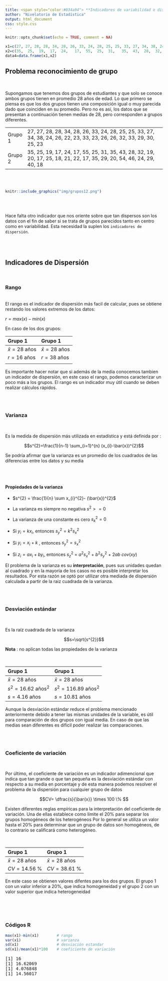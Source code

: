 ```yaml
---
title: <span style="color:#034a94"> **Indicadores de variabilidad o dispersión**</span>
author: "Nivelatorio de Estadística"
output: html_document
css: style.css
---
```


```r
knitr::opts_chunk$set(echo = TRUE, comment = NA)

x1=c(27, 27, 28, 28, 34, 28, 26, 33, 24, 28, 25, 25, 33, 27, 34, 38, 24, 26, 22, 23, 33, 23, 26, 26, 32, 33, 29, 30, 25, 23)
x2=c(35,  25,  19,  17,  24,   17,  55,  25,  31,   35,  43,  28,  32,  19,  20, 17, 25,  18,  21,  22,  17,  35,  29,  20,  54,  46,  24, 29, 40, 18)
data4=data.frame(x1,x2)
```


## **Problema reconocimiento de grupo**

</br>

Supongamos que tenemos dos grupos de estudiantes y que solo se conoce  ambos grupos tienen en promedio  28 años de edad.  Lo que primero se piensa es que los dos grupos tienen una composición igual o muy parecida dado que coinciden en su promedio.  Pero no es así, los datos que se presentan a continuación tienen medias de 28,  pero corresponden a grupos diferentes.

|           |                                                                                                                       |
|:----------|:----------------------------------------------------------------------------------------------------------------------|
| Grupo 1   |27, 27, 28, 28, 34, 28, 26, 33, 24, 28, 25, 25, 33, 27, 34, 38, 24, 26, 22, 23, 33, 23, 26, 26, 32, 33, 29, 30, 25, 23 | 
| Grupo 2   |35, 25, 19, 17, 24, 17, 55, 25, 31, 35, 43, 28, 32, 19, 20, 17, 25, 18, 21, 22, 17, 35, 29, 20, 54, 46, 24, 29, 40, 18 |

</br></br>

```r
knitr::include_graphics("img/grupos12.png")
```

</br></br>

Hace falta otro indicador que nos oriente sobre  que tan dispersos son los datos con el fin de saber si se trata de grupos parecidos tanto en centro como en variabilidad. Esta necesidad la suplen los `indicadores de dispersión`.

 <br/> <br/>
 
## **Indicadores de Dispersión**

</br>

### **Rango**

</br>
El rango es el indicador de dispersión más facil de calcular, pues se obtiene restando los valores extremos de los datos: 

$r = max(x) - min(x)$

En caso de los dos grupos:

|**Grupo 1**                  | **Grupo 1**                        |
|:----------------------------|:-----------------------------------|
|$\bar{x} = 28$ años          |$\bar{x} = 28$ años                 |
|$r = 16$ años                 |$r = 38$ años                      |  
|                             |                                    |


Es importante hacer notar que si además de la media conocemos tambien un indicador de dispersión, en este caso el rango, podemos caracterizar un poco más a los grupos. El rango es un indicador muy útil cuando se deben realizar cálculos rápidos.

 <br/> <br/>
 
### **Varianza**

</br>

Es la medida de dispersión más utilizada en estadística y está definida por :

$$s^{2}=\frac{1}{n-1} \sum_{i=1}^{n} (x_{i}-\bar{x})^{2}$$


Se podría afirmar que la varianza es un promedio de los cuadrados de las diferencias entre los datos  y su media

 <br/> <br/>
 
#### **Propiedades de la varianza**

+ $s^{2} = \frac{1}{n} \sum x_{i}^{2}- (\bar{x})^{2}$ 

+ La varianza es siempre no negativa  $s^{2} >=0$

+ La varianza de una constante es cero $s_{k}^{2}=0$

+ Si $y_{i}=k x_{i}$, entonces $s_{y}^{2}= k^{2} s_{x}^{2}$

+ Si $y_{i}=x_{i} + k$ , entonces  $s_{y}^{2} = s_{x}^{2}$

+ Si $z_{i} = a x_{i} + b y_{i}$, entonces $s_{z}^{2}$ = $a^{2}s_{x}^{2}$ + $b^{2}s_{y}^{2}$ + $2ab$ $cov(xy)$

El problema de la varianza es su **interpretación**, pues sus unidades quedan al cuadrado y en la mayoría de los casos no es posible interpretar los resultados. Por esta razón se optó por utilizar otra mediada de dispersión calculada a partir de la raiz cuadrada de la varianza.

 <br/> <br/>
 
### **Desviación estándar** 

</br>

Es la raíz cuadrada de la varianza

$$s=\sqrt{s^{2}}$$

**Nota** : no aplican todas las propiedades de la varianza

</br>

|**Grupo 1**                  | **Grupo 1**                        |
|:----------------------------|:-----------------------------------|
|$\bar{x} = 28$ años          |$\bar{x} = 28$ años                 |
|$s^{2} = 16.62$ años$^2$     |$s^{2} = 116.89$ años$^2$           |  
|$s  = 4.16$ años             |$s = 10.81$ años                    | 


Aunque la desviación estándar reduce el problema mencionado anteriormente debido a tener las mismas unidades de la variable, es útil para comparación de dos grupos con igual media.  En caso de que las medias sean diferentes es dificil poder realizar las comparaciones.

 <br/> <br/>
 
### **Coeficiente de variación**

</br>

Por último, el coeficiente de variación es un indicador adimencional que indica que tan grande o que tan pequeña es la desviación estándar con respecto a su media en porcentaje y de esta manera podemos resolver el problema de la dispersión para cualquier grupo de datos

$$CV= \dfrac{s}{\bar{x}} \times 100 \% $$

Existen diferentes reglas empíricas para la interpretación del coeficiente de variación. Una de ellas establece como límite el 20% para separar los grupos homogéneos de los heterogéneos Por lo general se utiliza un valor hasta el 20% para determinar que un grupo de datos son homogéneos, de lo contrario se calificará como heterogéneo.

</br>

|**Grupo 1**                  | **Grupo 1**                        |
|:----------------------------|:-----------------------------------|
|$\bar{x} = 28$ años          |$\bar{x} = 28$ años                 |
|$CV  = 14.56$ %              |$CV = 38.61$ %                      |  

En este caso se obtienen valores difentes para los dos grupos. El grupo 1 con un valor inferior a 20%, que indica homogeneidad y el grupo 2 con un valor superior que indica heterogeneidad

</br></br></br>

### **Códigos R**



```r
max(x1)-min(x1)        # rango
var(x1)                # varianza
sd(x1)                 # desviación estandar
sd(x1)/mean(x1)*100    # coeficiente de variación
```

<pre class="my-pre">
[1] 16
[1] 16.62069
[1] 4.076848
[1] 14.56017  
</pre> 





